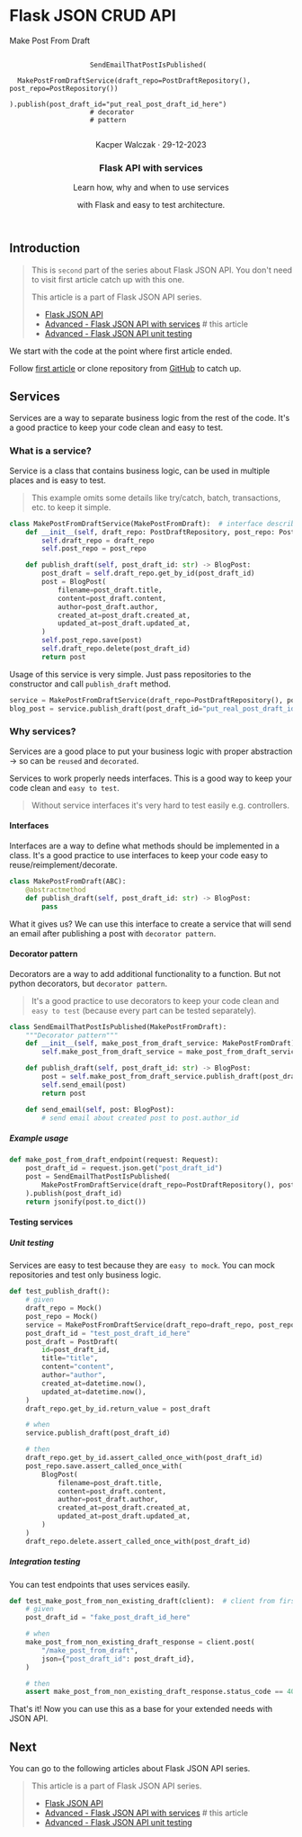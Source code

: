 
# Flask JSON CRUD API

<section className="header__height w-full rounded-2xl bg-blue-900 bg-opacity-10 border-2 border-blue-500">
    <article className="flex flex-col align-between h-full relative">
        <div className="absolute top-0 left-0 p-2">
            <PythonTag/>
        </div>
        <section className="content flex align-center justify-center gap-3 h-full overflow-hidden">
            <div className="bg-violet-600 h-20 text-sm w-20 p-1 mt-20 text-white font-bold">
                Make Post From Draft
            </div>
            <div className="bg-violet-500 bg-opacity-10 h-40 w-40 p-1 mt-20 text-white font-bold">
                <pre><code>
                    SendEmailThatPostIsPublished(
                    &nbsp;&nbsp;MakePostFromDraftService(draft_repo=PostDraftRepository(), post_repo=PostRepository())
                    ).publish(post_draft_id="put_real_post_draft_id_here")
                    <span className="text-gray-500"># decorator</span>
                    <span className="text-gray-500"># pattern</span>
                </code></pre>
            </div>
        </section>
        <header className="px-4 pb-4 pt-4">
            <p className="text-right mt-2 text-lg text-gray-500">Kacper Walczak &middot; 29-12-2023</p>
            <h1 className="text-2xl font-bold mb-3 border-b-2 border-b-blue-200">Flask API with services</h1>
            <p className="mt-2 text-lg">Learn how, why and when to use services</p>
            <p className="text-lg">with Flask and easy to test architecture.</p>
        </header>
    </article>
</section>

## Introduction

> This is `second` part of the series about Flask JSON API. You don't need to visit first article catch up with this one.
>
> This article is a part of Flask JSON API series.
>   - [Flask JSON API](/learn/python/flask-crud-json-api)
>   - [Advanced - Flask JSON API with services](/learn/python/flask-json-api-with-services)  # this article
>   - [Advanced - Flask JSON API unit testing](/learn/python/flask-json-api-unit-testing)

We start with the code at the point where first article ended.

Follow [first article](/learn/python/flask-crud-json-api) or clone repository from [GitHub](https://github.com/Walikuperek/Flask-JSON-API/) to catch up.

## Services

Services are a way to separate business logic from the rest of the code. It's a good practice to keep your code clean and easy to test.

### What is a service?

Service is a class that contains business logic, can be used in multiple places and is easy to test.

> This example omits some details like try/catch, batch, transactions, etc. to keep it simple.

```python copy filename="**/services/make_post_from_draft_service.py"
class MakePostFromDraftService(MakePostFromDraft):  # interface described below
    def __init__(self, draft_repo: PostDraftRepository, post_repo: PostRepository):
        self.draft_repo = draft_repo
        self.post_repo = post_repo

    def publish_draft(self, post_draft_id: str) -> BlogPost:
        post_draft = self.draft_repo.get_by_id(post_draft_id)
        post = BlogPost(
            filename=post_draft.title,
            content=post_draft.content,
            author=post_draft.author,
            created_at=post_draft.created_at,
            updated_at=post_draft.updated_at,
        )
        self.post_repo.save(post)
        self.draft_repo.delete(post_draft_id)
        return post
```

Usage of this service is very simple. Just pass repositories to the constructor and call `publish_draft` method.

```python copy filename="**/services/make_post_from_draft_service.py"
service = MakePostFromDraftService(draft_repo=PostDraftRepository(), post_repo=PostRepository())
blog_post = service.publish_draft(post_draft_id="put_real_post_draft_id_here")
```

### Why services?

Services are a good place to put your business logic with proper abstraction -> so can be `reused` and `decorated`.

Services to work properly needs interfaces. This is a good way to keep your code clean and `easy to test`.

> Without service interfaces it's very hard to test easily e.g. controllers.

#### Interfaces

Interfaces are a way to define what methods should be implemented in a class. It's a good practice to use interfaces to keep your code easy to reuse/reimplement/decorate.

```python copy filename="**/services/make_post_from_draft_service.py"
class MakePostFromDraft(ABC):
    @abstractmethod
    def publish_draft(self, post_draft_id: str) -> BlogPost:
        pass
```

What it gives us? We can use this interface to create a service that will send an email after publishing a post with `decorator pattern`.

#### Decorator pattern

Decorators are a way to add additional functionality to a function. But not python decorators, but `decorator pattern`.

> It's a good practice to use decorators to keep your code clean and `easy to test` (because every part can be tested separately).

```python copy filename="**/services/send_email_that_post_is_published.py"
class SendEmailThatPostIsPublished(MakePostFromDraft):
    """Decorator pattern"""
    def __init__(self, make_post_from_draft_service: MakePostFromDraft):
        self.make_post_from_draft_service = make_post_from_draft_service

    def publish_draft(self, post_draft_id: str) -> BlogPost:
        post = self.make_post_from_draft_service.publish_draft(post_draft_id)
        self.send_email(post)
        return post

    def send_email(self, post: BlogPost):
        # send email about created post to post.author_id
```

##### Example usage

```python copy filename="**/routes.py"
def make_post_from_draft_endpoint(request: Request):
    post_draft_id = request.json.get("post_draft_id")
    post = SendEmailThatPostIsPublished(
        MakePostFromDraftService(draft_repo=PostDraftRepository(), post_repo=PostRepository())
    ).publish(post_draft_id)
    return jsonify(post.to_dict())
```

#### Testing services

##### Unit testing

Services are easy to test because they are `easy to mock`. You can mock repositories and test only business logic.

```python copy filename="**/tests/unit/test_make_post_from_draft_service.py"
def test_publish_draft():
    # given
    draft_repo = Mock()
    post_repo = Mock()
    service = MakePostFromDraftService(draft_repo=draft_repo, post_repo=post_repo)
    post_draft_id = "test_post_draft_id_here"
    post_draft = PostDraft(
        id=post_draft_id,
        title="title",
        content="content",
        author="author",
        created_at=datetime.now(),
        updated_at=datetime.now(),
    )
    draft_repo.get_by_id.return_value = post_draft

    # when
    service.publish_draft(post_draft_id)

    # then
    draft_repo.get_by_id.assert_called_once_with(post_draft_id)
    post_repo.save.assert_called_once_with(
        BlogPost(
            filename=post_draft.title,
            content=post_draft.content,
            author=post_draft.author,
            created_at=post_draft.created_at,
            updated_at=post_draft.updated_at,
        )
    )
    draft_repo.delete.assert_called_once_with(post_draft_id)
```

##### Integration testing

You can test endpoints that uses services easily.

```python copy filename="**/tests/integration/test_make_post_from_draft.py"
def test_make_post_from_non_existing_draft(client):  # client from first article
    # given
    post_draft_id = "fake_post_draft_id_here"

    # when
    make_post_from_non_existing_draft_response = client.post(
        "/make_post_from_draft",
        json={"post_draft_id": post_draft_id},
    )

    # then
    assert make_post_from_non_existing_draft_response.status_code == 404
```

That's it! Now you can use this as a base for your extended needs with JSON API.

## Next

You can go to the following articles about Flask JSON API series.

> This article is a part of Flask JSON API series.
>   - [Flask JSON API](/learn/python/flask-json-api)
>   - [Advanced - Flask JSON API with services](/learn/python/flask-json-api-with-services)  # this article
>   - [Advanced - Flask JSON API unit testing](/learn/python/flask-json-api-unit-testing)

<section className="rounded-2xl bg-lines flex mt-10 mb-20 h-20 w-full"></section>

<LatestReadings />
